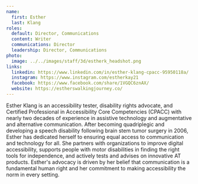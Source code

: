 ```yaml
---
name:
  first: Esther
  last: Klang
roles:
  default: Director, Communications
  content: Writer
  communications: Director
  leadership: Director, Communications
photo:
  image: ../../images/staff/3d/estherk_headshot.png
links:
  linkedin: https://www.linkedin.com/in/esther-klang-cpacc-95950118a/
  instagram: https://www.instagram.com/estherkay21
  facebook: https://www.facebook.com/share/1VGQC6znAX/
  website: https://estherswalkingjourney.co/
---
```


Esther Klang is an accessibility tester, disability rights advocate, and Certified Professional in Accessibility Core Competencies (CPACC) with nearly two decades of experience in assistive technology and augmentative and alternative communication. After becoming quadriplegic and developing a speech disability following brain stem tumor surgery in 2006, Esther has dedicated herself to ensuring equal access to communication and technology for all. She partners with organizations to improve digital accessibility, supports people with motor disabilities in finding the right tools for independence, and actively tests and advises on innovative AT products. Esther's advocacy is driven by her belief that communication is a fundamental human right and her commitment to making accessibility the norm in every setting.
